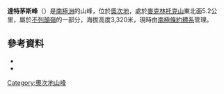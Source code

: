 {{coord|80|12|S|157|41|E|source:GNIS|display=title}}

'''達特茅斯峰'''（{{lang-en|Dartmouth Peak}}）是[[南極洲|南極洲]]的山峰，位於[[奧次地|奧次地]]，處於[[麥克林托克山|麥克林托克山]]東北面5.2公里，屬於[[不列顛嶺|不列顛嶺]]的一部分，海拔高度3,320米，現時由[[南極條約體系|南極條約體系]]管理。

==參考資料==
*{{cite gnis | type = antarid | id = 18003| name = Dartmouth Peak| accessdate = 2011-12-21}}
*{{usgs-gazetteer|id=18003}}

{{DEFAULTSORT:Dartmouth Peak}}
[[Category:奧次地山峰|Category:奧次地山峰]]


{{OatesLand-geo-stub}}